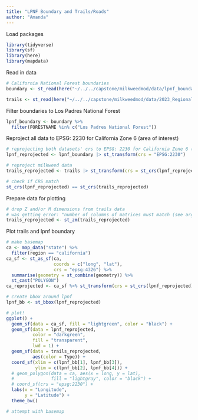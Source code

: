 ```yaml
---
title: "LPNF Boundary and Trails/Roads"
author: "Amanda"
---
```


Load packages
```r
library(tidyverse)
library(sf)
library(here)
library(mapdata)
```

Read in data
```r
# California National Forest boundaries
boundary <- st_read(here("~/../../capstone/milkweedmod/data/lpnf_boundary_data/S_USA_AdministrativeForest.gdb/"))

trails <- st_read(here("~/../../capstone/milkweedmod/data/2023_Regional_Trails_and_Roads_lines/2023_Regional_Trails_and_Roads_lines.shp"))
```

Filter boundaries to Los Padres National Forest
```r
lpnf_boundary <- boundary %>% 
  filter(FORESTNAME %in% c("Los Padres National Forest"))
```

Reproject all data to EPSG: 2230 for California Zone 6 (area of interest) 
```r
# reprojecting both datasets' crs to EPSG: 2230 for California Zone 6 (area of interest) 
lpnf_reprojected <- lpnf_boundary |> st_transform(crs = "EPSG:2230")

# reproject milkweed data
trails_reprojected <- trails |> st_transform(crs = st_crs(lpnf_reprojected))

# check if CRS match
st_crs(lpnf_reprojected) == st_crs(trails_reprojected)
```

Prepare data for plotting
```r
# drop Z and/or M dimensions from trails data
# was getting error: "number of columns of matrices must match (see arg 9)"
trails_reprojected <- st_zm(trails_reprojected)
```

Plot trails and lpnf boundary
```r
# make basemap
ca <- map_data("state") %>% 
  filter(region == "california")
ca_sf <- st_as_sf(ca,
                  coords = c("long", "lat"),
                  crs = "epsg:4326") %>% 
  summarise(geometry = st_combine(geometry)) %>%
  st_cast("POLYGON")
ca_reprojected <- ca_sf %>% st_transform(crs = st_crs(lpnf_reprojected))

# create bbox around lpnf
lpnf_bb <- st_bbox(lpnf_reprojected)

# plot!
ggplot() +
  geom_sf(data = ca_sf, fill = "lightgreen", color = "black") +
  geom_sf(data = lpnf_reprojected,
          color = "darkgreen",
          fill = "transparent",
          lwd = 1) + 
  geom_sf(data = trails_reprojected,
          aes(color = Type)) +
  coord_sf(xlim = c(lpnf_bb[1], lpnf_bb[3]),
           ylim = c(lpnf_bb[2], lpnf_bb[4])) +
  # geom_polygon(data = ca, aes(x = long, y = lat),
  #              fill = "lightgray", color = "black") +
  # coord_sf(crs = "epsg:2230") +
  labs(x = "Longitude",
       y = "Latitude") +
  theme_bw()
```

```r
# attempt with basemap


```

